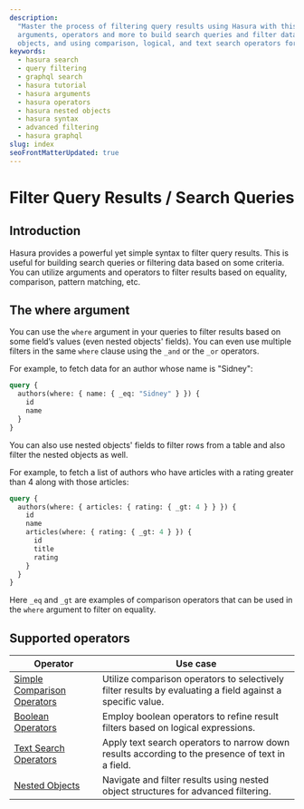 ```yaml
---
description:
  "Master the process of filtering query results using Hasura with this comprehensive guide. Learn the syntax, use of
  arguments, operators and more to build search queries and filter data. Cover filtering based on field values, nested
  objects, and using comparison, logical, and text search operators for refined results."
keywords:
  - hasura search
  - query filtering
  - graphql search
  - hasura tutorial
  - hasura arguments
  - hasura operators
  - hasura nested objects
  - hasura syntax
  - advanced filtering
  - hasura graphql
slug: index
seoFrontMatterUpdated: true
---
```


# Filter Query Results / Search Queries

## Introduction

Hasura provides a powerful yet simple syntax to filter query results. This is useful for building search queries or
filtering data based on some criteria. You can utilize arguments and operators to filter results based on equality,
comparison, pattern matching, etc.

## The **where** argument

You can use the `where` argument in your queries to filter results based on some field’s values (even nested objects'
fields). You can even use multiple filters in the same `where` clause using the `_and` or the `_or` operators.

For example, to fetch data for an author whose name is "Sidney":

```graphql {3}
query {
  authors(where: { name: { _eq: "Sidney" } }) {
    id
    name
  }
}
```

You can also use nested objects' fields to filter rows from a table and also filter the nested objects as well.

For example, to fetch a list of authors who have articles with a rating greater than 4 along with those articles:

```graphql {2,5}
query {
  authors(where: { articles: { rating: { _gt: 4 } } }) {
    id
    name
    articles(where: { rating: { _gt: 4 } }) {
      id
      title
      rating
    }
  }
}
```

Here `_eq` and `_gt` are examples of comparison operators that can be used in the `where` argument to filter on
equality.

## Supported operators

| Operator                                                                             | Use case                                                                                                   |
| ------------------------------------------------------------------------------------ | ---------------------------------------------------------------------------------------------------------- |
| [Simple Comparison Operators](/graphql-api/queries/filters/comparison-operators.mdx) | Utilize comparison operators to selectively filter results by evaluating a field against a specific value. |
| [Boolean Operators](/graphql-api/queries/filters/boolean-operators.mdx)              | Employ boolean operators to refine result filters based on logical expressions.                            |
| [Text Search Operators](/graphql-api/queries/filters/text-search-operators.mdx)      | Apply text search operators to narrow down results according to the presence of text in a field.           |
| [Nested Objects](/graphql-api/queries/filters/nested-objects.mdx)                    | Navigate and filter results using nested object structures for advanced filtering.                         |
